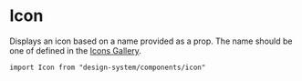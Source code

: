 

<Meta of={Stories} />

# Icon

Displays an icon based on a name provided as a prop. The name should be one of defined in the [Icons Gallery](/docs/icons--page).

`import Icon from "design-system/components/icon"`

<Canvas of={Stories.Overview} />

<ArgTypes />
